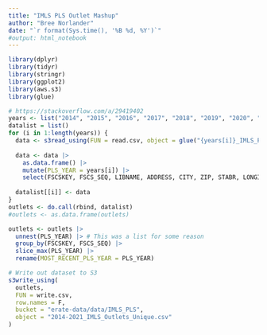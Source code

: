 ```yaml
---
title: "IMLS PLS Outlet Mashup"
author: "Bree Norlander"
date: "`r format(Sys.time(), '%B %d, %Y')`"
#output: html_notebook
---
```


```r
library(dplyr)
library(tidyr)
library(stringr)
library(ggplot2)
library(aws.s3)
library(glue)
```

```r
# https://stackoverflow.com/a/29419402
years <- list("2014", "2015", "2016", "2017", "2018", "2019", "2020", "2021")
datalist = list()
for (i in 1:length(years)) {
  data <- s3read_using(FUN = read.csv, object = glue("{years[i]}_IMLS_PLS_OUTLET.csv"), bucket = "erate-data/data/IMLS_PLS")
  
  data <- data |> 
    as.data.frame() |> 
    mutate(PLS_YEAR = years[i]) |> 
    select(FSCSKEY, FSCS_SEQ, LIBNAME, ADDRESS, CITY, ZIP, STABR, LONGITUD, LATITUDE, LOCALE, C_OUT_TY, PLS_YEAR)
    
  datalist[[i]] <- data
}
outlets <- do.call(rbind, datalist)
#outlets <- as.data.frame(outlets)
```

```r
outlets <- outlets |> 
  unnest(PLS_YEAR) |> # This was a list for some reason
  group_by(FSCSKEY, FSCS_SEQ) |> 
  slice_max(PLS_YEAR) |> 
  rename(MOST_RECENT_PLS_YEAR = PLS_YEAR)
```

```r
# Write out dataset to S3
s3write_using(
  outlets,
  FUN = write.csv,
  row.names = F,
  bucket = "erate-data/data/IMLS_PLS",
  object = "2014-2021_IMLS_Outlets_Unique.csv"
)
```

